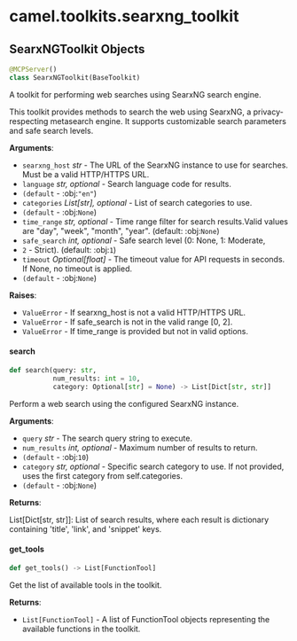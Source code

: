 <a id="camel.toolkits.searxng_toolkit"></a>

# camel.toolkits.searxng\_toolkit

<a id="camel.toolkits.searxng_toolkit.SearxNGToolkit"></a>

## SearxNGToolkit Objects

```python
@MCPServer()
class SearxNGToolkit(BaseToolkit)
```

A toolkit for performing web searches using SearxNG search engine.

This toolkit provides methods to search the web using SearxNG,
a privacy-respecting metasearch engine. It supports customizable
search parameters and safe search levels.

**Arguments**:

- `searxng_host` _str_ - The URL of the SearxNG instance to use for
  searches. Must be a valid HTTP/HTTPS URL.
- `language` _str, optional_ - Search language code for results.
- `(default` - :obj:`"en"`)
- `categories` _List[str], optional_ - List of search categories to use.
- `(default` - :obj:`None`)
- `time_range` _str, optional_ - Time range filter for search results.Valid
  values are "day", "week", "month", "year". (default: :obj:`None`)
- `safe_search` _int, optional_ - Safe search level (0: None, 1: Moderate,
- `2` - Strict). (default: :obj:`1`)
- `timeout` _Optional[float]_ - The timeout value for API requests
  in seconds. If None, no timeout is applied.
- `(default` - :obj:`None`)
  

**Raises**:

- `ValueError` - If searxng_host is not a valid HTTP/HTTPS URL.
- `ValueError` - If safe_search is not in the valid range [0, 2].
- `ValueError` - If time_range is provided but not in valid options.

<a id="camel.toolkits.searxng_toolkit.SearxNGToolkit.search"></a>

#### search

```python
def search(query: str,
           num_results: int = 10,
           category: Optional[str] = None) -> List[Dict[str, str]]
```

Perform a web search using the configured SearxNG instance.

**Arguments**:

- `query` _str_ - The search query string to execute.
- `num_results` _int, optional_ - Maximum number of results to return.
- `(default` - :obj:`10`)
- `category` _str, optional_ - Specific search category to use. If not
  provided, uses the first category from self.categories.
- `(default` - :obj:`None`)
  

**Returns**:

  List[Dict[str, str]]: List of search results, where each result is
  dictionary containing 'title', 'link', and 'snippet' keys.

<a id="camel.toolkits.searxng_toolkit.SearxNGToolkit.get_tools"></a>

#### get\_tools

```python
def get_tools() -> List[FunctionTool]
```

Get the list of available tools in the toolkit.

**Returns**:

- `List[FunctionTool]` - A list of FunctionTool objects representing the
  available functions in the toolkit.

